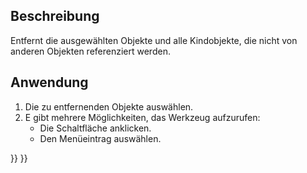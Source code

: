 <languages/>

{{Docnav/de
|[[OpenSCAD_ReplaceObject/de|ObjektErsetzen]]
|[[OpenSCAD_RefineShapeFeature/de|FormelementAufbereiten]]
|[[OpenSCAD_Workbench/de|OpenSCAD]]
|IconL=OpenSCAD_ReplaceObject.svg
|IconR=OpenSCAD_RefineShapeFeature.svg
|IconC=Workbench_OpenSCAD.svg
}}

<div class="mw-translate-fuzzy">
{{GuiCommand/de
|Name=OpenSCAD RemoveSubtree‏‎
|Name/de=OpenSCAD TeilbaumEntfernen
|MenuLocation=OpenSCAD → Objekte und ihre Kindobjekte entfernen
|Workbenches=[[OpenSCAD_Workbench/de|OpenSCAD]]
}}
</div>

<span id="Description"></span>
==Beschreibung== 

Entfernt die ausgewählten Objekte und alle Kindobjekte, die nicht von anderen Objekten referenziert werden.

<span id="Usage"></span>
==Anwendung== 

<div class="mw-translate-fuzzy">
# Die zu entfernenden Objekte auswählen.
# E gibt mehrere Möglichkeiten, das Werkzeug aufzurufen:
#* Die Schaltfläche {{Button|[[Image:OpenSCAD_RemoveSubtree.svg|16px]] [[OpenSCAD_RemoveSubtree/de|Objekte und ihre Kindobjekte entfernen]]}} anklicken.
#* Den Menüeintrag {{MenuCommand|OpenSCAD → [[Image:OpenSCAD_RemoveSubtree.svg|16px]] Objekte und ihre Kindobjekte entfernen}} auswählen.
</div>


{{Docnav/de
|[[OpenSCAD_ReplaceObject/de|ObjektErsetzen]]
|[[OpenSCAD_RefineShapeFeature/de|FormelementAufbereiten]]
|[[OpenSCAD_Workbench/de|OpenSCAD]]
|IconL=OpenSCAD_ReplaceObject.svg
|IconR=OpenSCAD_RefineShapeFeature.svg
|IconC=Workbench_OpenSCAD.svg
}}

{{OpenSCAD_Tools_navi{{#translation:}}}}
{{Userdocnavi{{#translation:}}}}